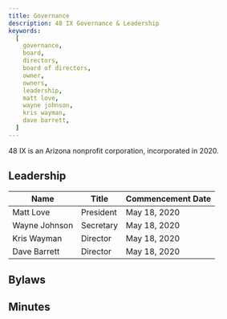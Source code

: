 ```yaml
---
title: Governance
description: 48 IX Governance & Leadership
keywords:
  [
    governance,
    board,
    directors,
    board of directors,
    owner,
    owners,
    leadership,
    matt love,
    wayne johnson,
    kris wayman,
    dave barrett,
  ]
---
```



48 IX is an Arizona nonprofit corporation, incorporated in 2020.

## Leadership

| Name          | Title     | Commencement Date |
| ------------- | --------- | ----------------- |
| Matt Love     | President | May 18, 2020      |
| Wayne Johnson | Secretary | May 18, 2020      |
| Kris Wayman   | Director  | May 18, 2020      |
| Dave Barrett  | Director  | May 18, 2020      |

## Bylaws

<Skeleton height="20px" my="10px" />
<Skeleton height="20px" my="10px" />
<Skeleton height="20px" my="10px" />

## Minutes

<Skeleton height="20px" my="10px" />
<Skeleton height="20px" my="10px" />
<Skeleton height="20px" my="10px" />
